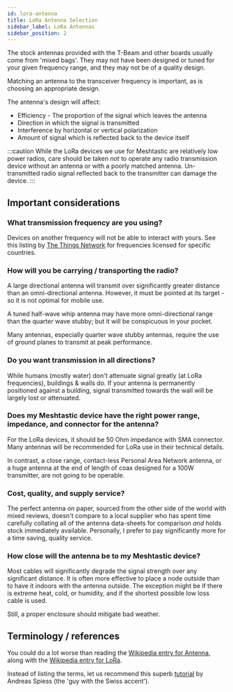 ```yaml
---
id: lora-antenna
title: LoRa Antenna Selection
sidebar_label: LoRa Antennas
sidebar_position: 2
---
```


The stock antennas provided with the T-Beam and other boards usually come from 'mixed bags'. They may not have been designed or tuned for your given frequency range, and they may not be of a quality design.

Matching an antenna to the transceiver frequency is important, as is choosing an appropriate design.

The antenna's design will affect:

- Efficiency - The proportion of the signal which leaves the antenna
- Direction in which the signal is transmitted
- Interference by horizontal or vertical polarization
- Amount of signal which is reflected back to the device itself

:::caution
While the LoRa devices we use for Meshtastic are relatively low power radios, care should be taken _not_ to operate any radio transmission device without an antenna or with a poorly matched antenna. Un-transmitted radio signal reflected back to the transmitter can damage the device.
:::

<object data="https://www.youtube.com/embed/V3f-Y3EfsBU?autohide=1&autoplay=0" width="100%" height="400"></object>

## Important considerations

### What transmission frequency are you using?

Devices on another frequency will not be able to interact with yours. See this listing by [The Things Network](https://www.thethingsnetwork.org/docs/lorawan/frequencies-by-country.html) for frequencies licensed for specific countries.

### How will you be carrying / transporting the radio?

A large directional antenna will transmit over significantly greater distance than an omni-directional antenna. However, it must be pointed at its target - so it is not optimal for mobile use.

A tuned half-wave whip antenna may have more omni-directional range than the quarter wave stubby; but it will be conspicuous in your pocket.

Many antennas, especially quarter wave stubby antennas, require the use of ground planes to transmit at peak performance.

### Do you want transmission in all directions?

While humans (mostly water) don't attenuate signal greatly (at LoRa frequencies), buildings & walls do. If your antenna is permanently positioned against a building, signal transmitted towards the wall will be largely lost or attenuated.

### Does my Meshtastic device have the right power range, impedance, and connector for the antenna?

For the LoRa devices, it should be 50 Ohm impedance with SMA connector. Many antennas will be recommended for LoRa use in their technical details.

In contrast, a close range, contact-less Personal Area Network antenna, or a huge antenna at the end of length of coax designed for a 100W transmitter, are not going to be operable.

### Cost, quality, and supply service?

The perfect antenna on paper, sourced from the other side of the world with mixed reviews, doesn't compare to a local supplier who has spent time carefully collating all of the antenna data-sheets for comparison _and_ holds stock immediately available. Personally, I prefer to pay significantly more for a time saving, quality service.

### How close will the antenna be to my Meshtastic device?

Most cables will significantly degrade the signal strength over any significant distance. It is often more effective to place a node outside than to have it indoors with the antenna outside. The exception might be if there is extreme heat, cold, or humidity, and if the shortest possible low loss cable is used.

Still, a proper enclosure should mitigate bad weather.

## Terminology / references

You could do a lot worse than reading the [Wikipedia entry for Antenna](<https://en.wikipedia.org/wiki/Antenna_(radio)>), along with the [Wikipedia entry for LoRa](https://en.wikipedia.org/wiki/LoRa).

Instead of listing the terms, let us recommend this superb [tutorial](https://www.youtube.com/watch?v=J3PBL9oLPX8) by Andreas Spiess (the 'guy with the Swiss accent').
